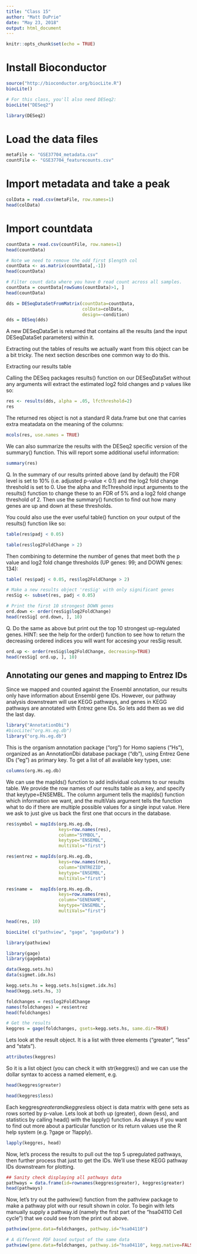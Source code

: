 ```yaml
---
title: "Class 15"
author: "Matt DuPrie"
date: "May 23, 2018"
output: html_document
---
```


```r
knitr::opts_chunk$set(echo = TRUE)
```


# Install Bioconductor
```r
source("http://bioconductor.org/biocLite.R")
biocLite()

# For this class, you'll also need DESeq2:
biocLite("DESeq2")

```


```r
library(DESeq2)
```

# Load the data files
```r
metaFile <- "GSE37704_metadata.csv"
countFile <- "GSE37704_featurecounts.csv"

```

# Import metadata and take a peak
```r
colData = read.csv(metaFile, row.names=1)
head(colData)
```



# Import countdata
```r
countData = read.csv(countFile, row.names=1)
head(countData)
```


```r
# Note we need to remove the odd first $length col
countData <- as.matrix(countData[,-1])
head(countData)
```



```r
# Filter count data where you have 0 read count across all samples.
countData = countData[rowSums(countData)>1, ]
head(countData)
```


```r
dds = DESeqDataSetFromMatrix(countData=countData,
                             colData=colData,
                             design=~condition)
dds = DESeq(dds)
```
A new DESeqDataSet is returned that contains all the results (and the input DESeqDataSet parameters) within it.

Extracting out the tables of results we actually want from this object can be a bit tricky. The next section describes one common way to do this.




Extracting our results table

Calling the DESeq packages results() function on our DESeqDataSet without any arguments will extract the estimated log2 fold changes and p values like so:

```r
res <- results(dds, alpha = .05, lfcthreshold=2)
res
```

The returned res object is not a standard R data.frame but one that carries extra meatadata on the meaning of the columns:
```r
mcols(res, use.names = TRUE)
```

We can also summarize the results with the DESeq2 specific version of the summary() function. This will report some additional useful information:
```r
summary(res)
```


Q. In the summary of our results printed above (and by default) the FDR level is set to 10% (i.e. adjusted p-value < 0.1) and the log2 fold change threshold is set to 0. Use the alpha and lfcThreshold input arguments to the results() function to change these to an FDR of 5% and a log2 fold change threshold of 2. Then use the summary() function to find out how many genes are up and down at these thresholds.


You could also use the ever useful table() function on your output of the results() function like so:
```r
table(res$padj < 0.05)
```

```r
table(res$log2FoldChange > 2)
```

Then combining to determine the number of genes that meet both the p value and log2 fold change thresholds (UP genes: 99; and DOWN genes: 134):
```r
table( res$padj < 0.05, res$log2FoldChange > 2)
```



```r
# Make a new results object 'resSig' with only significant genes
resSig <- subset(res, padj < 0.05)

# Print the first 10 strongest DOWN genes
ord.down <- order(resSig$log2FoldChange)
head(resSig[ ord.down, ], 10)
```



Q. Do the same as above but print out the top 10 strongest up-regulated genes. HINT: see the help for the order() function to see how to return the decreasing ordered indices you will want for accesing your resSig result.

```r
ord.up <- order(resSig$log2FoldChange, decreasing=TRUE)
head(resSig[ ord.up, ], 10)
```





## Annotating our genes and mapping to Entrez IDs
Since we mapped and counted against the Ensembl annotation, our results only have information about Ensembl gene IDs. However, our pathway analysis downstream will use KEGG pathways, and genes in KEGG pathways are annotated with Entrez gene IDs. So lets add them as we did the last day.

```r
library("AnnotationDbi")
#biocLite("org.Hs.eg.db")
library("org.Hs.eg.db")
```


This is the organism annotation package (“org”) for Homo sapiens (“Hs”), organized as an AnnotationDbi database package (“db”), using Entrez Gene IDs (“eg”) as primary key. To get a list of all available key types, use:
```r
columns(org.Hs.eg.db)
```

We can use the mapIds() function to add individual columns to our results table. We provide the row names of our results table as a key, and specify that keytype=ENSEMBL. The column argument tells the mapIds() function which information we want, and the multiVals argument tells the function what to do if there are multiple possible values for a single input value. Here we ask to just give us back the first one that occurs in the database.
```r
res$symbol = mapIds(org.Hs.eg.db,
                    keys=row.names(res), 
                    column="SYMBOL",
                    keytype="ENSEMBL",
                    multiVals="first")

res$entrez = mapIds(org.Hs.eg.db,
                    keys=row.names(res), 
                    column="ENTREZID",
                    keytype="ENSEMBL",
                    multiVals="first")

res$name =   mapIds(org.Hs.eg.db,
                    keys=row.names(res), 
                    column="GENENAME",
                    keytype="ENSEMBL",
                    multiVals="first")

head(res, 10)
```



```r
biocLite( c("pathview", "gage", "gageData") )

```

```r
library(pathview)
```



```r
library(gage)
library(gageData)

data(kegg.sets.hs)
data(sigmet.idx.hs)

kegg.sets.hs = kegg.sets.hs[sigmet.idx.hs]
head(kegg.sets.hs, 3)
```


```r
foldchanges = res$log2FoldChange
names(foldchanges) = res$entrez
head(foldchanges)
```





```r
# Get the results
keggres = gage(foldchanges, gsets=kegg.sets.hs, same.dir=TRUE)

```

Lets look at the result object. It is a list with three elements (“greater”, “less” and “stats”).

```r
attributes(keggres)
```

So it is a list object (you can check it with str(keggres)) and we can use the dollar syntax to access a named element, e.g.


```r
head(keggres$greater)
```


```r
head(keggres$less)
```

Each keggres$greater and keggres$less object is data matrix with gene sets as rows sorted by p-value. Lets look at both up (greater), down (less), and statistics by calling head() with the lapply() function. As always if you want to find out more about a particular function or its return values use the R help system (e.g. ?gage or ?lapply).
```r
lapply(keggres, head)
```


Now, let’s process the results to pull out the top 5 upregulated pathways, then further process that just to get the IDs. We’ll use these KEGG pathway IDs downstream for plotting.
```r
## Sanity check displaying all pathways data
pathways = data.frame(id=rownames(keggres$greater), keggres$greater)
head(pathways)
```

Now, let’s try out the pathview() function from the pathview package to make a pathway plot with our result shown in color. To begin with lets manually supply a pathway.id (namely the first part of the "hsa04110 Cell cycle") that we could see from the print out above.
```r
pathview(gene.data=foldchanges, pathway.id="hsa04110")

```

```r
# A different PDF based output of the same data
pathview(gene.data=foldchanges, pathway.id="hsa04110", kegg.native=FALSE)

```



